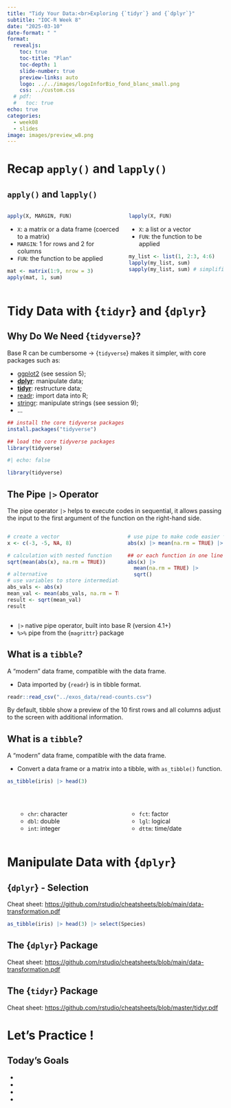 ```yaml
---
title: "Tidy Your Data:<br>Exploring {`tidyr`} and {`dplyr`}"
subtitle: "IOC-R Week 8"
date: "2025-03-10"
date-format: " "
format:
  revealjs: 
    toc: true
    toc-title: "Plan"
    toc-depth: 1
    slide-number: true
    preview-links: auto
    logo: ../../images/logoInforBio_fond_blanc_small.png
    css: ../custom.css
  # pdf:
  #   toc: true
echo: true
categories: 
  - week08
  - slides
image: images/preview_w8.png
---
```


# Recap `apply()` and `lapply()`

## `apply()` and `lapply()` {.smaller}

::: {.columns}
::: {.column}

```r
apply(X, MARGIN, FUN)
```

- `X`: a matrix or a data frame (coerced to a matrix)
- `MARGIN`: 1 for rows and 2 for columns
- `FUN`: the function to be applied

```r
mat <- matrix(1:9, nrow = 3)
apply(mat, 1, sum)
```

:::
::: {.column .fragment}

```r
lapply(X, FUN)
```

- `X`: a list or a vector
- `FUN`: the function to be applied

```r
my_list <- list(1, 2:3, 4:6)
lapply(my_list, sum)
sapply(my_list, sum) # simplified output
```

:::
:::

# Tidy Data with {`tidyr`} and {`dplyr`}

## Why Do We Need {`tidyverse`}? {.smaller}

Base R can be cumbersome → {`tidyverse`} makes it simpler, with core packages such as:

  - [ggplot2](https://ggplot2.tidyverse.org/) (see session 5);
  - [**dplyr**](https://dplyr.tidyverse.org/): manipulate data;
  - [**tidyr**](https://tidyr.tidyverse.org/): restructure data;
  - [readr](https://readr.tidyverse.org/): import data into R;
  - [stringr](https://stringr.tidyverse.org/): manipulate strings (see session 9);
  - ...

```r
## install the core tidyverse packages
install.packages("tidyverse")

## load the core tidyverse packages
library(tidyverse)
```

```r
#| echo: false

library(tidyverse)
```

## The Pipe `|>` Operator {.smaller}

The pipe operator `|>` helps to execute codes in sequential, it allows passing the input to the first argument of the function on the right-hand side.

::: {.columns}
::: {.column .fragment}

```r
# create a vector
x <- c(-3, -5, NA, 8)

# calculation with nested function
sqrt(mean(abs(x), na.rm = TRUE))

# alternative
# use variables to store intermediate result
abs_vals <- abs(x)
mean_val <- mean(abs_vals, na.rm = TRUE)
result <- sqrt(mean_val)
result
```

:::
::: {.column .fragment}

```r
# use pipe to make code easier to read
abs(x) |> mean(na.rm = TRUE) |> sqrt()

## or each function in one line
abs(x) |>
  mean(na.rm = TRUE) |>
  sqrt()
```

:::
:::


:::{.callout-tip appearance="minimal" .fragment}
- `|>` native pipe operator, built into base R (version 4.1+)
- `%>%` pipe from the {`magrittr`} package
:::

## What is a `tibble`? {.smaller}

A "modern" data frame, compatible with the data frame.

- Data imported by {`readr`} is in tibble format.

```r
readr::read_csv("../exos_data/read-counts.csv")
```

:::{.notes}
By default, tibble show a preview of the 10 first rows and
all columns adjust to the screen with additional information.
:::


## What is a `tibble`? {.smaller}

A "modern" data frame, compatible with the data frame.

- Convert a data frame or a matrix into a tibble, with `as_tibble()` function.

```r
as_tibble(iris) |> head(3)
```

<br>

::: {.columns}
::: {.column}
<ul>
  <ul>
    <li>`chr`: character</li>
    <li>`dbl`: double</li>
    <li>`int`: integer</li>
  </ul>
</ul>
:::
::: {.column}

<ul>
  <ul>
    <li>`fct`: factor</li>
    <li>`lgl`: logical</li>
    <li>`dttm`: time/date</li>
  </ul>
</ul>
:::
:::


# Manipulate Data with {`dplyr`}

## {`dplyr`} - Selection {.smaller}

Cheat sheet: <https://github.com/rstudio/cheatsheets/blob/main/data-transformation.pdf>

```r
as_tibble(iris) |> head(3) |> select(Species)
```



## The {`dplyr`} Package {.smaller}

Cheat sheet: <https://github.com/rstudio/cheatsheets/blob/main/data-transformation.pdf>

## The {`tidyr`} Package {.smaller}

Cheat sheet: <https://github.com/rstudio/cheatsheets/blob/master/tidyr.pdf>



# Let's Practice !

## Today's Goals

- 
- 
- 
- 
